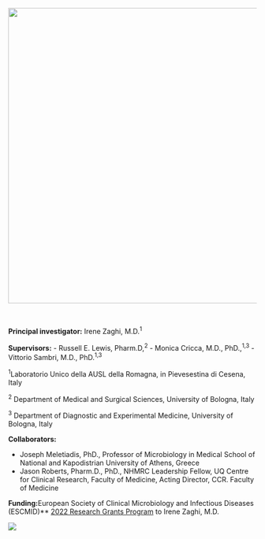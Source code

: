 ![](Acute%20project%20logo_gh.png){fig-align="center" width="600"}

<br>

**Principal investigator:** Irene Zaghi, M.D.^1^

**Supervisors:** - Russell E. Lewis, Pharm.D,^2^ - Monica Cricca, M.D., PhD.,^1,3^ - Vittorio Sambri, M.D., PhD.^1,3^

^1^Laboratorio Unico della AUSL della Romagna, in Pievesestina di Cesena, Italy

^2^ Department of Medical and Surgical Sciences, University of Bologna, Italy

^3^ Department of Diagnostic and Experimental Medicine, University of Bologna, Italy

**Collaborators:**

-   Joseph Meletiadis, PhD., Professor of Microbiology in Medical School of National and Kapodistrian University of Athens, Greece
-   Jason Roberts, Pharm.D., PhD., NHMRC Leadership Fellow, UQ Centre for Clinical Research, Faculty of Medicine, Acting Director, CCR. Faculty of Medicine

**Funding:**European Society of Clinical Microbiology and Infectious Diseases (ESCMID)\*\* [2022 Research Grants Program](https://www.escmid.org/profession_career/awards_grants/research_grants/awardees_2022) to Irene Zaghi, M.D.

![](ESCMID.png)

